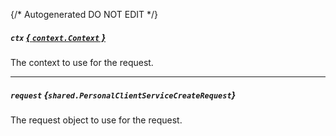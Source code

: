 {/* Autogenerated DO NOT EDIT  */}

##### `ctx` [*{ `context.Context` }*](https://pkg.go.dev/context#Context)
The context to use for the request.

---
##### `request` *{`shared.PersonalClientServiceCreateRequest`}*
The request object to use for the request.
<Collapsible openLabel={Labels.showProperties} closeLabel={Labels.hideProperties}>
    <PersonalClientServiceCreateRequest/>
</Collapsible>


